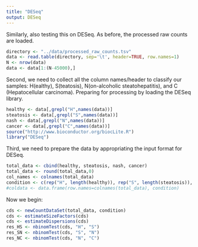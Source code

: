 ```yaml
---
title: "DESeq"
output: DESeq
---
```


Similarly, also testing this on DESeq. As before, the processed raw counts are loaded.

```r
directory <- "../data/processed_raw_counts.tsv"
data <- read.table(directory, sep='\t', header=TRUE, row.names=1)
N <- nrow(data)
data <- data[1:(N-45000),]
```

Second, we need to collect all the column names/header to classify our samples: H(ealthy), S(teatosis), N(on-alcoholic steatohepatitis), and C (Hepatocellular carcinoma). Preparing for processing by loading the DESeq library.

```r
healthy <- data[,grepl("H",names(data))]
steatosis <- data[,grepl("S",names(data))]
nash <- data[,grepl("N",names(data))]
cancer <- data[,grepl("C",names(data))]
source("http://www.bioconductor.org/biocLite.R")
library("DESeq")
```

Third, we need to prepare the data by appropriating the input format for DESeq.

```r
total_data <- cbind(healthy, steatosis, nash, cancer)
total_data <- round(total_data,0)
col_names <- colnames(total_data)
condition <- c(rep("H", length(healthy)), rep("S", length(steatosis)), rep("N", length(nash)), rep("C", length(cancer)))
#coldata <- data.frame(row.names=colnames(total_data), condition)
```

Now we begin:

```r
cds <- newCountDataSet(total_data, condition)
cds <- estimateSizeFactors(cds)
cds <- estimateDispersions(cds)
res_HS <- nbinomTest(cds, "H", "S")
res_SN <- nbinomTest(cds, "S", "N")
res_NC <- nbinomTest(cds, "N", "C")

```




